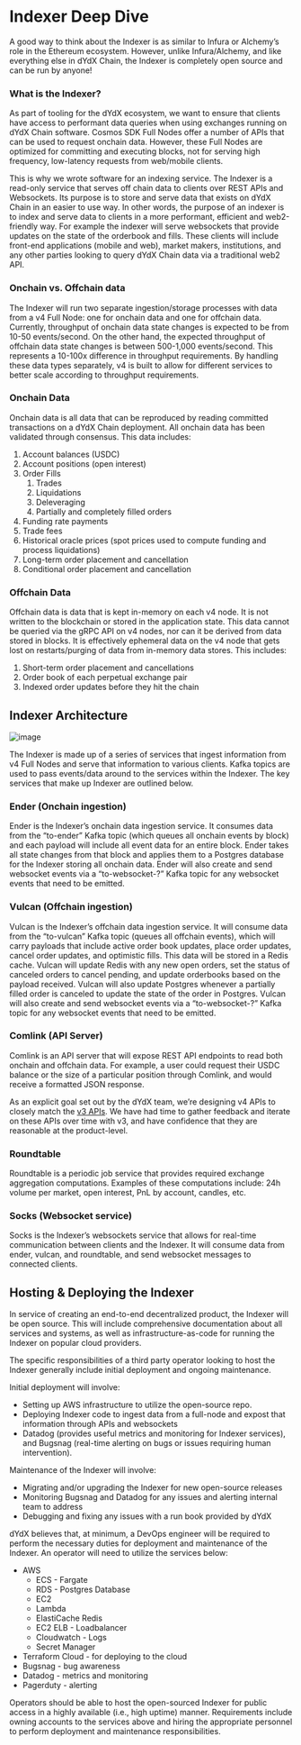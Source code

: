 # Indexer Deep Dive

A good way to think about the Indexer is as similar to Infura or Alchemy’s role in the Ethereum ecosystem. However, unlike Infura/Alchemy, and like everything else in dYdX Chain, the Indexer is completely open source and can be run by anyone!

### What is the Indexer?

As part of tooling for the dYdX ecosystem, we want to ensure that clients have access to performant data queries when using exchanges running on dYdX Chain software. Cosmos SDK Full Nodes offer a number of APIs that can be used to request onchain data. However, these Full Nodes are optimized for committing and executing blocks, not for serving high frequency, low-latency requests from web/mobile clients.

This is why we wrote software for an indexing service. The Indexer is a read-only service that serves off chain data to clients over REST APIs and Websockets. Its purpose is to store and serve data that exists on dYdX Chain in an easier to use way. In other words, the purpose of an indexer is to index and serve data to clients in a more performant, efficient and web2-friendly way. For example the indexer will serve websockets that provide updates on the state of the orderbook and fills. These clients will include front-end applications (mobile and web), market makers, institutions, and any other parties looking to query dYdX Chain data via a traditional web2 API.

### Onchain vs. Offchain data

The Indexer will run two separate ingestion/storage processes with data from a v4 Full Node: one for onchain data and one for offchain data. Currently, throughput of onchain data state changes is expected to be from 10-50 events/second. On the other hand, the expected throughput of offchain data state changes is between 500-1,000 events/second. This represents a 10-100x difference in throughput requirements. By handling these data types separately, v4 is built to allow for different services to better scale according to throughput requirements.

### Onchain Data

Onchain data is all data that can be reproduced by reading committed transactions on a dYdX Chain deployment. All onchain data has been validated through consensus. This data includes:

1. Account balances (USDC)
2. Account positions (open interest)
3. Order Fills 
    1. Trades 
    2. Liquidations
    3. Deleveraging
    4. Partially and completely filled orders
4. Funding rate payments
5. Trade fees
6. Historical oracle prices (spot prices used to compute funding and process liquidations)
7. Long-term order placement and cancellation
8. Conditional order placement and cancellation

### Offchain Data

Offchain data is data that is kept in-memory on each v4 node. It is not written to the blockchain or stored in the application state. This data cannot be queried via the gRPC API on v4 nodes, nor can it be derived from data stored in blocks. It is effectively ephemeral data on the v4 node that gets lost on restarts/purging of data from in-memory data stores. This includes:

1. Short-term order placement and cancellations
2. Order book of each perpetual exchange pair
3. Indexed order updates before they hit the chain

## Indexer Architecture

![image](https://github.com/dydxprotocol/v4-documentation/assets/130097657/8fc9842f-49e7-430f-a1f0-969c72489b28)

The Indexer is made up of a series of services that ingest information from v4 Full Nodes and serve that information to various clients. Kafka topics are used to pass events/data around to the services within the Indexer. The key services that make up Indexer are outlined below.

### Ender (Onchain ingestion)

Ender is the Indexer’s onchain data ingestion service. It consumes data from the “to-ender” Kafka topic (which queues all onchain events by block) and each payload will include all event data for an entire block. Ender takes all state changes from that block and applies them to a Postgres database for the Indexer storing all onchain data. Ender will also create and send websocket events via a “to-websocket-?” Kafka topic for any websocket events that need to be emitted.

### Vulcan (Offchain ingestion)

Vulcan is the Indexer’s offchain data ingestion service. It will consume data from the “to-vulcan” Kafka topic (queues all offchain events), which will carry payloads that include active order book updates, place order updates, cancel order updates, and optimistic fills. This data will be stored in a Redis cache. Vulcan will update Redis with any new open orders, set the status of canceled orders to cancel pending, and update orderbooks based on the payload received. Vulcan will also update Postgres whenever a partially filled order is canceled to update the state of the order in Postgres. Vulcan will also create and send websocket events via a “to-websocket-?” Kafka topic for any websocket events that need to be emitted.

### Comlink (API Server)

Comlink is an API server that will expose REST API endpoints to read both onchain and offchain data. For example, a user could request their USDC balance or the size of a particular position through Comlink, and would receive a formatted JSON response.

As an explicit goal set out by the dYdX team, we’re designing v4 APIs to closely match the [v3 APIs](https://dydx.exchange/blog/v4-deep-dive-indexer#:~:text=closely%20match%20the-,v3%20exchange%20APIs,-.%20We%20have%20had). We have had time to gather feedback and iterate on these APIs over time with v3, and have confidence that they are reasonable at the product-level.

### Roundtable

Roundtable is a periodic job service that provides required exchange aggregation computations. Examples of these computations include: 24h volume per market, open interest, PnL by account, candles, etc. 

### Socks (Websocket service)

Socks is the Indexer’s websockets service that allows for real-time communication between clients and the Indexer. It will consume data from ender, vulcan, and roundtable, and send websocket messages to connected clients.

## Hosting & Deploying the Indexer

In service of creating an end-to-end decentralized product, the Indexer will be open source.  This will include comprehensive documentation about all services and systems, as well as infrastructure-as-code for running the Indexer on popular cloud providers. 

The specific responsibilities of a third party operator looking to host the Indexer generally include initial deployment and ongoing maintenance. 

Initial deployment will involve: 

- Setting up AWS infrastructure to utilize the open-source repo.
- Deploying Indexer code to ingest data from a full-node and expost that information through APIs and websockets
- Datadog (provides useful metrics and monitoring for Indexer services), and Bugsnag (real-time alerting on bugs or issues requiring human intervention).

Maintenance of the Indexer will involve:

- Migrating and/or upgrading the Indexer for new open-source releases
- Monitoring Bugsnag and Datadog for any issues and alerting internal team to address
- Debugging and fixing any issues with a run book provided by dYdX

dYdX believes that, at minimum, a DevOps engineer will be required to perform the necessary duties for deployment and maintenance of the Indexer. An operator will need to utilize the services below: 

- AWS
    - ECS - Fargate
    - RDS - Postgres Database
    - EC2
    - Lambda
    - ElastiCache Redis
    - EC2 ELB - Loadbalancer
    - Cloudwatch - Logs
    - Secret Manager
- Terraform Cloud - for deploying to the cloud
- Bugsnag - bug awareness
- Datadog - metrics and monitoring
- Pagerduty - alerting

Operators should be able to host the open-sourced Indexer for public access in a highly available (i.e., high uptime) manner. Requirements include owning accounts to the services above and hiring the appropriate personnel to perform deployment and maintenance responsibilities. 
